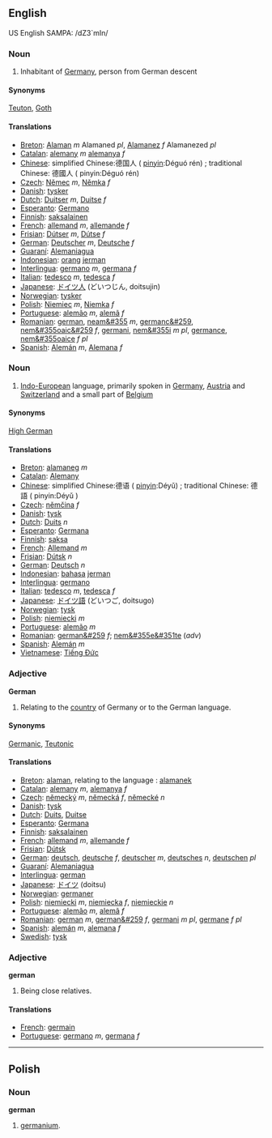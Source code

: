 ==English==
US English SAMPA: /dZ3`mIn/
===Noun===

#Inhabitant of [[Germany]], person from German descent
====Synonyms====
[[Teuton]], [[Goth]]
====Translations====
*[[Breton]]: [[Alaman]] ''m'' Alamaned ''pl'', [[Alamanez]] ''f'' Alamanezed ''pl''
*[[Catalan]]: [[alemany]] ''m'' [[alemanya]] ''f''
*[[Chinese]]: simplified Chinese:德国人 ( [[pinyin]]:Déguó rén) ; traditional Chinese: 德國人 ( pinyin:Déguó rén) 
*[[Czech]]: [[Němec]] ''m'', [[Němka]] ''f''
*[[Danish]]: [[tysker]]
*[[Dutch]]: [[Duitser]] ''m'', [[Duitse]] ''f''
*[[Esperanto]]: [[Germano]]
*[[Finnish]]: [[saksalainen]]
*[[French]]: [[allemand]] ''m'', [[allemande]] ''f''
*[[Frisian]]: [[Dútser]] ''m'', [[Dútse]] ''f''
*[[German]]: [[Deutscher]] ''m'', [[Deutsche]] ''f''
*[[Guaraní]]: [[Alemaniagua]]
*[[Indonesian]]: [[orang]] [[jerman]]
*[[Interlingua]]: [[germano]] ''m'', [[germana]] ''f''
*[[Italian]]: [[tedesco]] ''m'', [[tedesca]] ''f''
*[[Japanese]]: [[ドイツ人]] (どいつじん, doitsujin)
*[[Norwegian]]: [[tysker]]
*[[Polish]]: [[Niemiec]] ''m'', [[Niemka]] ''f''
*[[Portuguese]]: [[alemão]] ''m'', [[alemã]] ''f''
*[[Romanian]]: [[german]], [[neam&#355]] ''m'', [[germanc&#259]], [[nem&#355oaic&#259]] ''f'', [[germani]], [[nem&#355i]] ''m pl'', [[germance]], [[nem&#355oaice]] ''f pl''
*[[Spanish]]: [[Alemán]] ''m'', [[Alemana]] ''f''

===Noun===
#[[Indo-European]] language, primarily spoken in [[Germany]], [[Austria]] and [[Switzerland]] and a small part of [[Belgium]]
====Synonyms====
[[High German]]
====Translations====
*[[Breton]]: [[alamaneg]] ''m''
*[[Catalan]]: [[Alemany]]
*[[Chinese]]: simplified Chinese:德语 ( [[pinyin]]:Déyǔ) ; traditional Chinese: 德語 ( pinyin:Déyǔ ) 
*[[Czech]]: [[němčina]] ''f''
*[[Danish]]: [[tysk]]
*[[Dutch]]: [[Duits]] ''n''
*[[Esperanto]]: [[Germana]]
*[[Finnish]]: [[saksa]]
*[[French]]: [[Allemand]] ''m''
*[[Frisian]]: [[Dútsk]] ''n''
*[[German]]: [[Deutsch]] ''n''
*[[Indonesian]]: [[bahasa]] [[jerman]]
*[[Interlingua]]: [[germano]]
*[[Italian]]: [[tedesco]] ''m'', [[tedesca]] ''f''
*[[Japanese]]: [[ドイツ語]] (どいつご, doitsugo)
*[[Norwegian]]: [[tysk]]
*[[Polish]]: [[niemiecki]] ''m''
*[[Portuguese]]: [[alemão]] ''m''
*[[Romanian]]: [[german&#259]] ''f''; [[nem&#355e&#351te]] (''adv'')
*[[Spanish]]: [[Alemán]] ''m''
*[[Vietnamese]]: [[Tiếng Ðức]]

===Adjective===
'''German'''
#Relating to the [[country]] of Germany or to the German language.
====Synonyms====
[[Germanic]], [[Teutonic]]
====Translations====
*[[Breton]]: [[alaman]], relating to the language : [[alamanek]]
*[[Catalan]]: [[alemany]] ''m'', [[alemanya]] ''f''
*[[Czech]]: [[německý]] ''m'', [[německá]] ''f'', [[německé]] ''n''
*[[Danish]]: [[tysk]]
*[[Dutch]]: [[Duits]], [[Duitse]]
*[[Esperanto]]: [[Germana]]
*[[Finnish]]: [[saksalainen]]
*[[French]]: [[allemand]] ''m'', [[allemande]] ''f''
*[[Frisian]]: [[Dútsk]]
*[[German]]: [[deutsch]], [[deutsche]] ''f'', [[deutscher]] ''m'', [[deutsches]] ''n'', [[deutschen]] ''pl''
*[[Guaraní]]: [[Alemaniagua]]
*[[Interlingua]]: [[german]]
*[[Japanese]]: [[ドイツ]] (doitsu)
*[[Norwegian]]: [[germaner]]
*[[Polish]]: [[niemiecki]] ''m'', [[niemiecka]] ''f'', [[niemieckie]] ''n''
*[[Portuguese]]: [[alemão]] ''m'', [[alemã]] ''f''
*[[Romanian]]: [[german]] ''m'', [[german&#259]] ''f'', [[germani]] ''m pl'', [[germane]] ''f pl''
*[[Spanish]]: [[alemán]] ''m'', [[alemana]] ''f''
*[[Swedish]]: [[tysk]]

===Adjective===
'''german'''
#Being close relatives.

====Translations====
*[[French]]: [[germain]]
*[[Portuguese]]: [[germano]] ''m'', [[germana]] ''f''

----
==Polish==
===Noun===
'''german'''
# [[germanium]].